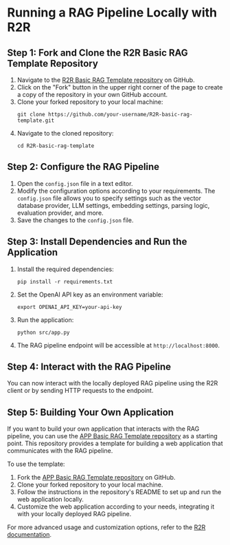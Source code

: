 # Running a RAG Pipeline Locally with R2R

## Step 1: Fork and Clone the R2R Basic RAG Template Repository

1. Navigate to the [R2R Basic RAG Template repository](https://github.com/SciPhi-AI/R2R-basic-rag-template) on GitHub.
2. Click on the "Fork" button in the upper right corner of the page to create a copy of the repository in your own GitHub account.
3. Clone your forked repository to your local machine:
   ```
   git clone https://github.com/your-username/R2R-basic-rag-template.git
   ```
4. Navigate to the cloned repository:
   ```
   cd R2R-basic-rag-template
   ```

## Step 2: Configure the RAG Pipeline

1. Open the `config.json` file in a text editor.
2. Modify the configuration options according to your requirements. The `config.json` file allows you to specify settings such as the vector database provider, LLM settings, embedding settings, parsing logic, evaluation provider, and more.
3. Save the changes to the `config.json` file.

## Step 3: Install Dependencies and Run the Application

1. Install the required dependencies:
   ```
   pip install -r requirements.txt
   ```
2. Set the OpenAI API key as an environment variable:
   ```
   export OPENAI_API_KEY=your-api-key
   ```
3. Run the application:
   ```
   python src/app.py
   ```
4. The RAG pipeline endpoint will be accessible at `http://localhost:8000`.

## Step 4: Interact with the RAG Pipeline

You can now interact with the locally deployed RAG pipeline using the R2R client or by sending HTTP requests to the endpoint.

## Step 5: Building Your Own Application

If you want to build your own application that interacts with the RAG pipeline, you can use the [APP Basic RAG Template repository](https://github.com/SciPhi-AI/APP-basic-rag-template) as a starting point. This repository provides a template for building a web application that communicates with the RAG pipeline.

To use the template:

1. Fork the [APP Basic RAG Template repository](https://github.com/SciPhi-AI/APP-basic-rag-template) on GitHub.
2. Clone your forked repository to your local machine.
3. Follow the instructions in the repository's README to set up and run the web application locally.
4. Customize the web application according to your needs, integrating it with your locally deployed RAG pipeline.

For more advanced usage and customization options, refer to the [R2R documentation](https://r2r.sciphi.ai).